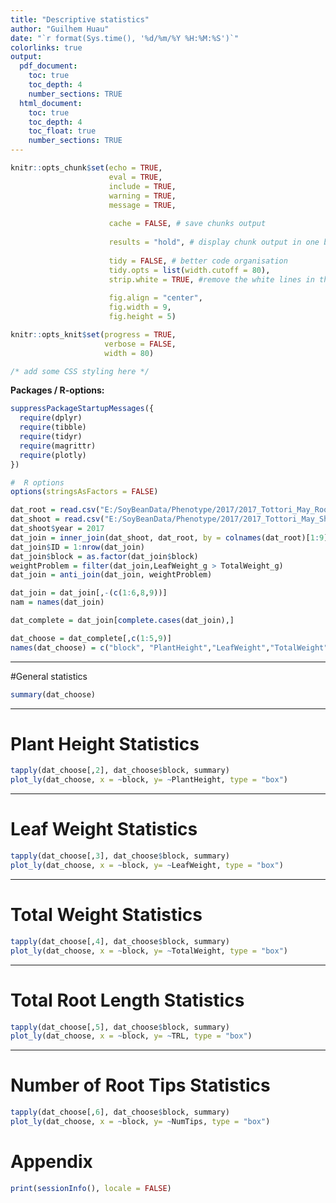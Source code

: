 ```yaml
---
title: "Descriptive statistics"
author: "Guilhem Huau"
date: "`r format(Sys.time(), '%d/%m/%Y %H:%M:%S')`"
colorlinks: true
output:
  pdf_document:
    toc: true
    toc_depth: 4
    number_sections: TRUE
  html_document:
    toc: true
    toc_depth: 4
    toc_float: true
    number_sections: TRUE
---
```


```r
knitr::opts_chunk$set(echo = TRUE,
                      eval = TRUE,
                      include = TRUE,
                      warning = TRUE,
                      message = TRUE,
                      
                      cache = FALSE, # save chunks output 
                      
                      results = "hold", # display chunk output in one block
                      
                      tidy = FALSE, # better code organisation
                      tidy.opts = list(width.cutoff = 80),
                      strip.white = TRUE, #remove the white lines in the beginning or end of a source chunk
                      
                      fig.align = "center",
                      fig.width = 9,
                      fig.height = 5)

knitr::opts_knit$set(progress = TRUE,
                     verbose = FALSE,
                     width = 80)

```

```css
/* add some CSS styling here */
```

**Packages / R-options:**
```r
suppressPackageStartupMessages({
  require(dplyr)
  require(tibble)
  require(tidyr)
  require(magrittr)
  require(plotly)
})

#  R options
options(stringsAsFactors = FALSE)

```

```r
dat_root = read.csv("E:/SoyBeanData/Phenotype/2017/2017_Tottori_May_RootPhenotype.csv")
dat_shoot = read.csv("E:/SoyBeanData/Phenotype/2017/2017_Tottori_May_ShootPhenotype.csv")
dat_shoot$year = 2017
dat_join = inner_join(dat_shoot, dat_root, by = colnames(dat_root)[1:9])
dat_join$ID = 1:nrow(dat_join)
dat_join$block = as.factor(dat_join$block)
weightProblem = filter(dat_join,LeafWeight_g > TotalWeight_g)
dat_join = anti_join(dat_join, weightProblem)

dat_join = dat_join[,-(c(1:6,8,9))]
nam = names(dat_join)

dat_complete = dat_join[complete.cases(dat_join),]

dat_choose = dat_complete[,c(1:5,9)]
names(dat_choose) = c("block", "PlantHeight","LeafWeight","TotalWeight","TRL","NumTips")
```

***
#General statistics

```r
summary(dat_choose)

```

***
# Plant Height Statistics

```r
tapply(dat_choose[,2], dat_choose$block, summary)
plot_ly(dat_choose, x = ~block, y= ~PlantHeight, type = "box")
```

***
# Leaf Weight Statistics

```r
tapply(dat_choose[,3], dat_choose$block, summary)
plot_ly(dat_choose, x = ~block, y= ~LeafWeight, type = "box")
```

***
# Total Weight Statistics

```r
tapply(dat_choose[,4], dat_choose$block, summary)
plot_ly(dat_choose, x = ~block, y= ~TotalWeight, type = "box")
```

***
# Total Root Length Statistics

```r
tapply(dat_choose[,5], dat_choose$block, summary)
plot_ly(dat_choose, x = ~block, y= ~TRL, type = "box")
```

***
# Number of Root Tips Statistics

```r
tapply(dat_choose[,6], dat_choose$block, summary)
plot_ly(dat_choose, x = ~block, y= ~NumTips, type = "box")
```






# Appendix
```r
print(sessionInfo(), locale = FALSE)
```